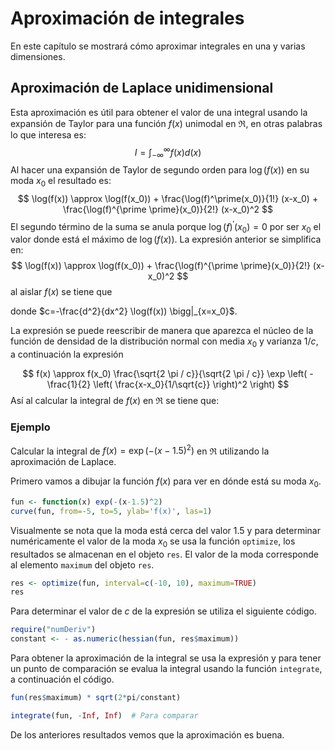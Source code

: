 # Aproximación de integrales \label{aproxint}

En este capítulo se mostrará cómo aproximar integrales en una y varias dimensiones.

## Aproximación de Laplace unidimensional
Esta aproximación es útil para obtener el valor de una integral usando la expansión de Taylor para una función $f(x)$ unimodal en $\Re$, en otras palabras lo que interesa es:
$$ I = \int_{-\infty}^{\infty} f(x) d(x)$$
Al hacer una expansión de Taylor de segundo orden para $\log(f(x))$ en su moda $x_0$ el resultado es:
$$ \log(f(x)) \approx \log(f(x_0)) + \frac{\log(f)^\prime(x_0)}{1!} (x-x_0) + \frac{\log(f)^{\prime \prime}(x_0)}{2!} (x-x_0)^2 $$
El segundo término de la suma se anula porque $\log(f)^\prime(x_0)=0$ por ser $x_0$ el valor donde está el máximo de $\log(f(x))$. La expresión anterior se simplifica en:
$$ \log(f(x)) \approx \log(f(x_0)) + \frac{\log(f)^{\prime \prime}(x_0)}{2!} (x-x_0)^2 $$
al aislar $f(x)$ se tiene que

\begin{equation} \label{fx}
f(x) \approx f(x_0)  \exp \left( -\frac{c}{2} (x-x_0)^2 \right)
\end{equation}

donde $c=-\frac{d^2}{dx^2} \log(f(x)) \bigg|_{x=x_0}$.

La expresión \ref{fx} se puede reescribir de manera que aparezca el núcleo de la función de densidad de la distribución normal con media $x_0$ y varianza $1/c$, a continuación la expresión

$$
f(x) \approx f(x_0) \frac{\sqrt{2 \pi / c}}{\sqrt{2 \pi / c}}  \exp \left( -\frac{1}{2} \left( \frac{x-x_0}{1/\sqrt{c}} \right)^2 \right)
$$
Así al calcular la integral de $f(x)$ en $\Re$ se tiene que:
\begin{equation} \label{aprox_laplace}
I = \int_{-\infty}^{\infty} f(x) d(x) = f(x_0) \sqrt{2 \pi / c}
\end{equation}

### Ejemplo {-}
Calcular la integral de $f(x)=\exp \left( -(x-1.5)^2 \right)$ en $\Re$ utilizando la aproximación de Laplace.

Primero vamos a dibujar la función $f(x)$ para ver en dónde está su moda $x_0$.
```r
fun <- function(x) exp(-(x-1.5)^2)
curve(fun, from=-5, to=5, ylab='f(x)', las=1)
```

Visualmente se nota que la moda está cerca del valor 1.5 y para determinar numéricamente el valor de la moda $x_0$ se usa la función `optimize`, los resultados se almacenan en el objeto `res`. El valor de la moda corresponde al elemento `maximum` del objeto `res`.

```r
res <- optimize(fun, interval=c(-10, 10), maximum=TRUE)
res
```

Para determinar el valor de $c$ de la expresión \ref{aprox_laplace} se utiliza el siguiente código.

```r
require("numDeriv")
constant <- - as.numeric(hessian(fun, res$maximum))
```

Para obtener la aproximación de la integral se usa la expresión \ref{aprox_laplace} y para tener un punto de comparación se evalua la integral usando la función `integrate`, a continuación el código.

```r
fun(res$maximum) * sqrt(2*pi/constant)

integrate(fun, -Inf, Inf)  # Para comparar
```
De los anteriores resultados vemos que la aproximación es buena.


